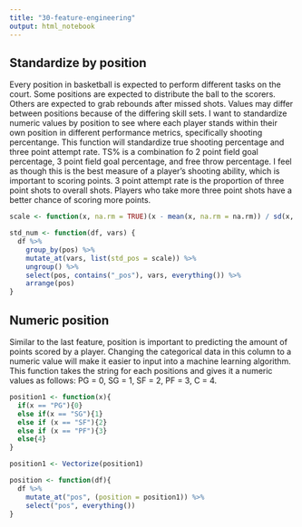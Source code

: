 ```yaml
---
title: "30-feature-engineering"
output: html_notebook
---
```


## Standardize by position

Every position in basketball is expected to perform different tasks on the court. Some positions are expected to distribute the ball to the scorers. Others are expected to grab rebounds after missed shots. Values may differ between positions because of the differing skill sets. I want to standardize numeric values by position to see where each player stands within their own position in different performance metrics, specifically shooting percentange. This function will standardize true shooting percentage and three point attempt rate. TS% is a combination fo 2 point field goal percentage, 3 point field goal percentage, and free throw percentage. I feel as though this is the best measure of a player's shooting ability, which is important to scoring points. 3 point attempt rate is the proportion of three point shots to overall shots. Players who take more three point shots have a better chance of scoring more points. 

```r
scale <- function(x, na.rm = TRUE)(x - mean(x, na.rm = na.rm)) / sd(x, na.rm = na.rm)

std_num <- function(df, vars) {
  df %>%
    group_by(pos) %>%
    mutate_at(vars, list(std_pos = scale)) %>%
    ungroup() %>%
    select(pos, contains("_pos"), vars, everything()) %>%
    arrange(pos)
}

```

## Numeric position

Similar to the last feature, position is important to predicting the amount of points scored by a player. Changing the categorical data in this column to a numeric value will make it easier to input into a machine learning algorithm. This function takes the string for each positions and gives it a numeric values as follows: PG = 0, SG = 1, SF = 2, PF = 3, C = 4. 


```r
position1 <- function(x){
  if(x == "PG"){0} 
  else if(x == "SG"){1} 
  else if (x == "SF"){2}
  else if (x == "PF"){3}
  else{4}
}

position1 <- Vectorize(position1)

position <- function(df){
  df %>%
    mutate_at("pos", (position = position1)) %>%
    select("pos", everything())
}

```

